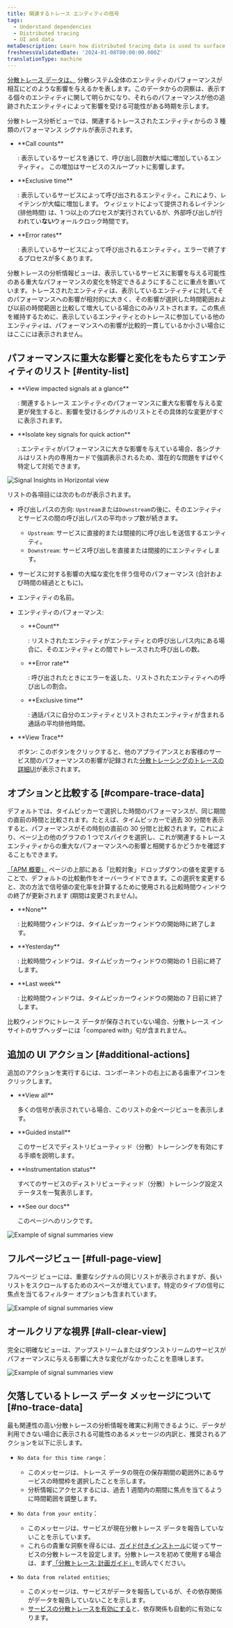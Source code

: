 ```yaml
---
title: 関連するトレース エンティティの信号
tags:
  - Understand dependencies
  - Distributed tracing
  - UI and data
metaDescription: Learn how distributed tracing data is used to surface performance impacts caused by traced entities.
freshnessValidatedDate: '2024-01-08T00:00:00.000Z'
translationType: machine
---
```


[分散トレース データは、](/docs/distributed-tracing/concepts/how-new-relic-distributed-tracing-works/#trace-structure) 分散システム全体のエンティティのパフォーマンスが相互にどのような影響を与えるかを表します。このデータからの洞察は、表示する個々のエンティティに関して明らかになり、それらのパフォーマンスが他の追跡されたエンティティによって影響を受ける可能性がある時期を示します。

分散トレース分析ビューでは、関連するトレースされたエンティティからの 3 種類のパフォーマンス シグナルが表示されます。

* <DNT>
    **Call counts**
  </DNT>

  : 表示しているサービスを通じて、呼び出し回数が大幅に増加しているエンティティ。 この増加はサービスのスループットに影響します。

* <DNT>
    **Exclusive time**
  </DNT>

  : 表示しているサービスによって呼び出されるエンティティ。これにより、レイテンシが大幅に増加します。 ウィジェットによって提供されるレイテンシ (排他時間) は、1 つ以上のプロセスが実行されているが、外部呼び出しが行われてい**ない**ウォールクロック時間です。

* <DNT>
    **Error rates**
  </DNT>

  : 表示しているサービスによって呼び出されるエンティティ。エラーで終了するプロセスが多くあります。

分散トレースの分析情報ビューは、表示しているサービスに影響を与える可能性のある重大なパフォーマンスの変化を特定できるようにすることに重点を置いています。トレースされたエンティティは、表示しているエンティティに対してそのパフォーマンスへの影響が相対的に大きく、その影響が選択した時間範囲および以前の時間範囲と比較して増大している場合にのみリストされます。この焦点を維持するために、表示しているエンティティとのトレースに参加している他のエンティティは、パフォーマンスへの影響が比較的一貫しているか小さい場合にはここには表示されません。

## パフォーマンスに重大な影響と変化をもたらすエンティティのリスト [#entity-list]

* <DNT>
    **View impacted signals at a glance**
  </DNT>

  : 関連するトレース エンティティのパフォーマンスに重大な影響を与える変更が発生すると、影響を受けるシグナルのリストとその具体的な変更がすぐに表示されます。

* <DNT>
    **Isolate key signals for quick action**
  </DNT>

  : エンティティがパフォーマンスに大きな影響を与えている場合、各シグナルはリスト内の専用カードで強調表示されるため、潜在的な問題をすばやく特定して対処できます。

<img
  title="Signal Insights in Horizontal view"
  alt="Signal Insights in Horizontal view"
  src="/images/apm_screenshot-crop_distributed-tracing-in-the-apm-summary-page.webp"
/>

リストの各項目には次のものが表示されます。

* 呼び出しパスの方向: `Upstream`または`Downstream`の後に、そのエンティティとサービスの間の呼び出しパスの平均ホップ数が続きます。

  * `Upstream`: サービスに直接的または間接的に呼び出しを送信するエンティティ。
  * `Downstream`: サービス呼び出しを直接または間接的にエンティティします。

* サービスに対する影響の大幅な変化を伴う信号のパフォーマンス (合計および時間の経過とともに)。

* エンティティの名前。

* エンティティのパフォーマンス:

  * <DNT>
      **Count**
    </DNT>

    : リストされたエンティティがエンティティとの呼び出しパス内にある場合に、そのエンティティとの間でトレースされた呼び出しの数。

  * <DNT>
      **Error rate**
    </DNT>

    : 呼び出されたときにエラーを返した、リストされたエンティティへの呼び出しの割合。

  * <DNT>
      **Exclusive time**
    </DNT>

    : 通話パスに自分のエンティティとリストされたエンティティが含まれる通話の平均排他時間。

* <DNT>
    **View Trace**
  </DNT>

  ボタン: このボタンをクリックすると、他のアプライアンスとお客様のサービス間のパフォーマンスの影響が記録された[分散トレーシングのトレースの詳細UI](/docs/distributed-tracing/ui-data/trace-details/)が表示されます。

## オプションと比較する [#compare-trace-data]

デフォルトでは、タイムピッカーで選択した時間のパフォーマンスが、同じ期間の直前の時間と比較されます。たとえば、タイムピッカーで過去 30 分間を表示すると、パフォーマンスがその時刻の直前の 30 分間と比較されます。これにより、ページ上の他のグラフの 1 つでスパイクを選択し、これが関連するトレース エンティティからの重大なパフォーマンスへの影響と相関するかどうかを確認することもできます。

[「APM 概要」](/docs/apm/agents/manage-apm-agents/agent-data/triage-run-diagnostics/) ページの上部にある「比較対象」ドロップダウンの値を変更することで、デフォルトの比較動作をオーバーライドできます。この選択を変更すると、次の方法で信号値の変化率を計算するために使用される比較時間ウィンドウの終了が更新されます (期間は変更されません)。

* <DNT>
    **None**
  </DNT>

  : 比較時間ウィンドウは、タイムピッカーウィンドウの開始時に終了します。

* <DNT>
    **Yesterday**
  </DNT>

  : 比較時間ウィンドウは、タイムピッカーウィンドウの開始の 1 日前に終了します。

* <DNT>
    **Last week**
  </DNT>

  : 比較時間ウィンドウは、タイムピッカーウィンドウの開始の 7 日前に終了します。

比較ウィンドウにトレース データが保存されていない場合、分散トレース インサイトのサブヘッダーには「compared with」句が含まれません。

## 追加の UI アクション [#additional-actions]

追加のアクションを実行するには、コンポーネントの右上にある歯車アイコンをクリックします。

* <DNT>
    **View all**
  </DNT>

  多くの信号が表示されている場合、このリストの全ページビューを表示します。

* <DNT>
    **Guided install**
  </DNT>

  このサービスでディストリビューティッド（分散）トレーシングを有効にする手順を説明します。

* <DNT>
    **Instrumentation status**
  </DNT>

  すべてのサービスのディストリビューティッド（分散）トレーシング設定ステータスを一覧表示します。

* <DNT>
    **See our docs**
  </DNT>

  このページへのリンクです。

<img
  title="Signal summaries example"
  alt="Example of signal summaries view"
  src="/images/distributed-tracing_signal-summaries_controls.webp"
/>

## フルページビュー [#full-page-view]

フルページ ビューには、重要なシグナルの同じリストが表示されますが、長いリストをスクロールするためのスペースが増えています。特定のタイプの信号に焦点を当てるフィルター オプションも含まれています。

<img
  title="Signal summaries example"
  alt="Example of signal summaries view"
  src="/images/distributed-tracing_entity-summaries_full_page.webp"
/>

## オールクリアな視界 [#all-clear-view]

完全に明確なビューは、アップストリームまたはダウンストリームのサービスがパフォーマンスに与える影響に大きな変化がなかったことを意味します。

<img
  title="Signal summaries example"
  alt="Example of signal summaries view"
  src="/images/distributed-tracing_signal-summaries-with-all-clear-example.webp"
/>

## 欠落しているトレース データ メッセージについて [#no-trace-data]

最も関連性の高い分散トレースの分析情報を確実に利用できるように、データが利用できない場合に表示される可能性のあるメッセージの内訳と、推奨されるアクションを以下に示します。

* `No data for this time range`：

  * このメッセージは、トレース データの現在の保存期間の範囲外にあるサービスの時間枠を選択したことを示します。
  * 分析情報にアクセスするには、過去 1 週間内の期間に焦点を当てるように時間範囲を調整します。

* `No data from your entity`：

  * このメッセージは、サービスが現在分散トレース データを報告していないことを示しています。
  * これらの貴重な洞察を得るには、[ガイド付きインストール](https://onenr.io/0OQM6lV3DwG)に従ってサービスの分散トレースを設定します。分散トレースを初めて使用する場合は、まず[「分散トレース: 計画ガイド」](https://docs.newrelic.com/docs/distributed-tracing/concepts/distributed-tracing-planning-guide/)を読んでください。

* `No data from related entities`;

  * このメッセージは、サービスがデータを報告しているが、その依存関係がデータを報告していないことを示します。
  * [サービスの分散トレースを有効にする](https://onenr.io/0OQM6lV3DwG)と、依存関係も自動的に有効になります。
